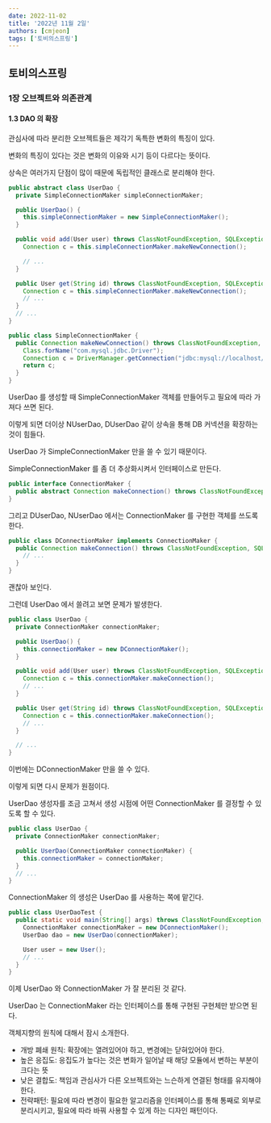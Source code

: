 ```yaml
---
date: 2022-11-02
title: '2022년 11월 2일'
authors: [cmjeon]
tags: ['토비의스프링']
---
```


## 토비의스프링

### 1장 오브젝트와 의존관계

#### 1.3 DAO 의 확장

관심사에 따라 분리한 오브젝트들은 제각기 독특한 변화의 특징이 있다.

변화의 특징이 있다는 것은 변화의 이유와 시기 등이 다르다는 뜻이다.

상속은 여러가지 단점이 많이 때문에 독립적인 클래스로 분리해야 한다.

<!--truncate-->

```java title="UserDao.java"
public abstract class UserDao {
  private SimpleConnectionMaker simpleConnectionMaker;

  public UserDao() {
    this.simpleConnectionMaker = new SimpleConnectionMaker();
  }

  public void add(User user) throws ClassNotFoundException, SQLException {
    Connection c = this.simpleConnectionMaker.makeNewConnection();

    // ...
  }

  public User get(String id) throws ClassNotFoundException, SQLException {
    Connection c = this.simpleConnectionMaker.makeNewConnection();
    // ...
  }
  // ...
}
```

```java title="SimpleConnectionMaker.java"
public class SimpleConnectionMaker {
  public Connection makeNewConnection() throws ClassNotFoundException, SQLException {
    Class.forName("com.mysql.jdbc.Driver");
    Connection c = DriverManager.getConnection("jdbc:mysql://localhost/springbook?characterEncoding=UTF-8", "spring", "book");
    return c;
  }
}
```

UserDao 를 생성할 때 SimpleConnectionMaker 객체를 만들어두고 필요에 따라 가져다 쓰면 된다.

이렇게 되면 더이상 NUserDao, DUserDao 같이 상속을 통해 DB 커넥션을 확장하는 것이 힘들다.

UserDao 가 SimpleConnectionMaker 만을 쓸 수 있기 때문이다.

SimpleConnectionMaker 를 좀 더 추상화시켜서 인터페이스로 만든다.

```java title="ConnectionMaker.java"
public interface ConnectionMaker {
  public abstract Connection makeConnection() throws ClassNotFoundException, SQLException;
}
```

그리고 DUserDao, NUserDao 에서는 ConnectionMaker 를 구현한 객체를 쓰도록 한다.

```java title="DConnectionMaker.java"
public class DConnectionMaker implements ConnectionMaker {
  public Connection makeConnection() throws ClassNotFoundException, SQLException {
    // ...
  }
}
```

괜찮아 보인다.

그런데 UserDao 에서 쓸려고 보면 문제가 발생한다.

```java title="UserDao.java"
public class UserDao {
  private ConnectionMaker connectionMaker;

  public UserDao() {
    this.connectionMaker = new DConnectionMaker();
  }

  public void add(User user) throws ClassNotFoundException, SQLException {
    Connection c = this.connectionMaker.makeConnection();
    // ...
  }

  public User get(String id) throws ClassNotFoundException, SQLException {
    Connection c = this.connectionMaker.makeConnection();
    // ...
  }

  // ...
}
```

이번에는 DConnectionMaker 만을 쓸 수 있다.

이렇게 되면 다시 문제가 원점이다.

UserDao 생성자를 조금 고쳐서 생성 시점에 어떤 ConnectionMaker 를 결정할 수 있도록 할 수 있다.

```java title="UserDao.java"
public class UserDao {
  private ConnectionMaker connectionMaker;

  public UserDao(ConnectionMaker connectionMaker) {
    this.connectionMaker = connectionMaker;
  }
  // ...
}
```

ConnectionMaker 의 생성은 UserDao 를 사용하는 쪽에 맡긴다.

```java title="UserDaoTest.java"
public class UserDaoTest {
  public static void main(String[] args) throws ClassNotFoundException, SQLException {
    ConnectionMaker connectionMaker = new DConnectionMaker();
    UserDao dao = new UserDao(connectionMaker);

    User user = new User();
    // ...
  }
}
```

이제 UserDao 와 ConnectionMaker 가 잘 분리된 것 같다.

UserDao 는 ConnectionMaker 라는 인터페이스를 통해 구현된 구현체만 받으면 된다.

객체지향의 원칙에 대해서 잠시 소개한다.

- 개방 폐쇄 원칙: 확장에는 열려있어야 하고, 변경에는 닫혀있어야 한다.
- 높은 응집도: 응집도가 높다는 것은 변화가 일어날 때 해당 모듈에서 변하는 부분이 크다는 뜻
- 낮은 결합도: 책임과 관심사가 다른 오브젝트와는 느슨하게 연결된 형태를 유지해야 한다.
- 전략패턴: 필요에 따라 변경이 필요한 알고리즘을 인터페이스를 통해 통째로 외부로 분리시키고, 필요에 따라 바꿔 사용할 수 있게 하는 디자인 패턴이다.




